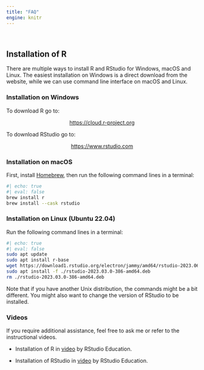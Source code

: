 ```yaml
---
title: "FAQ"
engine: knitr
---
```


<br>

## Installation of R

There are multiple ways to install R and RStudio for Windows, macOS and Linux.
The easiest installation on Windows is a direct download from the website, while
we can use command line interface on macOS and Linux.

### Installation on Windows

To download R go to:

<center><https://cloud.r-project.org></center>

To download RStudio go to:

<center><https://www.rstudio.com></center>

### Installation on macOS

First, install [Homebrew](https://brew.sh), then run the following command lines
in a terminal:

```bash
#| echo: true
#| eval: false
brew install r
brew install --cask rstudio
```

### Installation on Linux (Ubuntu 22.04)

Run the following command lines in a terminal:

```bash
#| echo: true
#| eval: false
sudo apt update
sudo apt install r-base
wget https://download1.rstudio.org/electron/jammy/amd64/rstudio-2023.06.0-421-amd64.deb
sudo apt install -f ./rstudio-2023.03.0-386-amd64.deb
rm ./rstudio-2023.03.0-386-amd64.deb
```

Note that if you have another Unix distribution, the commands might be a bit
different. You might also want to change the version of RStudio to be installed.

### Videos

If you require additional assistance, feel free to ask me or refer to the instructional videos.

-   Installation of R in [video](https://player.vimeo.com/video/203516510) by
    RStudio Education.

-   Installation of RStudio in [video](https://player.vimeo.com/video/203516968)
    by RStudio Education.
